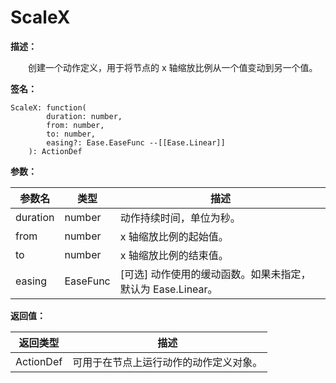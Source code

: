 # ScaleX

**描述：**

&emsp;&emsp;创建一个动作定义，用于将节点的 x 轴缩放比例从一个值变动到另一个值。

**签名：**
```tl
ScaleX: function(
		duration: number,
		from: number,
		to: number,
		easing?: Ease.EaseFunc --[[Ease.Linear]]
	): ActionDef
```

**参数：**

| 参数名 | 类型 | 描述 |
| --- | --- | --- |
| duration | number | 动作持续时间，单位为秒。 |
| from | number | x 轴缩放比例的起始值。 |
| to | number | x 轴缩放比例的结束值。 |
| easing | EaseFunc | [可选] 动作使用的缓动函数。如果未指定，默认为 Ease.Linear。 |

**返回值：**

| 返回类型 | 描述 |
| --- | --- |
| ActionDef | 可用于在节点上运行动作的动作定义对象。 |